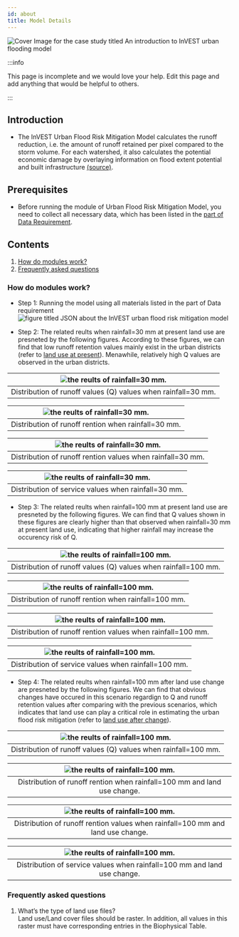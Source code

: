 ```yaml
---
id: about
title: Model Details
---
```


![Cover Image for the case study titled `An introduction to InVEST urban flooding model`](../../static/img/banner-image-invest-flooding.png)

:::info

This page is incomplete and we would love your help. Edit this page and add anything that would be helpful to others.

:::

## Introduction

- The InVEST Urban Flood Risk Mitigation Model calculates the runoff reduction, i.e. the amount of runoff retained per pixel compared to the storm volume. For each watershed, it also calculates the potential economic damage by overlaying information on flood extent potential and built infrastructure [(source)](https://invest-userguide.readthedocs.io/en/latest/urban_flood_mitigation.html).

## Prerequisites

- Before running the module of Urban Flood Risk Mitigation Model, you need to collect all necessary data, which has been listed in the [part of Data Requirement](https://xiaoganghe.github.io/InVEST-Cities-in-Nature/docs/Flood-Risk-Mitigation/data).

## Contents

1. [How do modules work?](#how-do-modules-work)
2. [Frequently asked questions](#frequently-asked-questions)

### How do modules work?

- Step 1: Running the model using all materials listed in the part of Data requirement  
![figure titled `JSON about the InVEST urban flood risk mitigation model`](../../static/img/UFRM-JSON.png)  

- Step 2: The related reults when rainfall=30 mm at present land use are presneted by the following figures. According to these figures, we can find that low runoff retention values mainly exist in the urban districts (refer to [land use at present](https://xiaoganghe.github.io/InVEST-Cities-in-Nature/docs/Flood-Risk-Mitigation/data/)). Menawhile, relatively high Q values are observed in the urban districts.

|![the reults of rainfall=30 mm.](../../static/img/ufrm-30-Q.png) |
|:--:|
| Distribution of runoff values (Q) values when rainfall=30 mm. |

|![the reults of rainfall=30 mm.](../../static/img/ufrm-30-runoff-retention.png) |
|:--:|
| Distribution of runoff rention when rainfall=30 mm. |

|![the reults of rainfall=30 mm.](../../static/img/ufrm-30-Runoff-retention-values.png) |
|:--:|
| Distribution of runoff rention values when rainfall=30 mm. |

|![the reults of rainfall=30 mm.](../../static/img/ufrm-30-service.png) |
|:--:|
| Distribution of service values when rainfall=30 mm. |

- Step 3: The related reults when rainfall=100 mm at present land use are presneted by the following figures. We can find that Q values shown in these figures are clearly higher than that observed when rainfall=30 mm at present land use, indicating that higher rainfall may increase the occurency risk of Q.

|![the reults of rainfall=100 mm.](../../static/img/ufrm-100-Q.png) |
|:--:|
| Distribution of runoff values (Q) values when rainfall=100 mm. |

|![the reults of rainfall=100 mm.](../../static/img/ufrm-100-runoff-retention.png) |
|:--:|
| Distribution of runoff rention when rainfall=100 mm. |

|![the reults of rainfall=100 mm.](../../static/img/ufrm-100-Runoff-retention-values.png) |
|:--:|
| Distribution of runoff rention values when rainfall=100 mm. |

|![the reults of rainfall=100 mm.](../../static/img/ufrm-100-service.png) |
|:--:|
| Distribution of service values when rainfall=100 mm. |

- Step 4: The related reults when rainfall=100 mm after land use change are presneted by the following figures. We can find that obvious changes have occured in this scenario regardign to Q and runoff retention values after comparing with the previous scenarios, which indicates that land use can play a critical role in estimating the urban flood risk mitigation (refer to [land use after change](https://xiaoganghe.github.io/InVEST-Cities-in-Nature/docs/Flood-Risk-Mitigation/data/)). 

|![the reults of rainfall=100 mm.](../../static/img/ufrm-100-Q_lulc.png) |
|:--:|
| Distribution of runoff values (Q) values when rainfall=100 mm. |

|![the reults of rainfall=100 mm.](../../static/img/ufrm-100-runoff-retention_lulc.png) |
|:--:|
| Distribution of runoff rention when rainfall=100 mm and land use change. |

|![the reults of rainfall=100 mm.](../../static/img/ufrm-100-Runoff-retention-values_lulc.png) |
|:--:|
| Distribution of runoff rention values when rainfall=100 mm and land use change. |

|![the reults of rainfall=100 mm.](../../static/img/ufrm-100-service_lulc.png) |
|:--:|
| Distribution of service values when rainfall=100 mm and land use change. |

### Frequently asked questions

1. What’s the type of land use files?  
Land use/Land cover files should be raster. In addition, all values in this raster must have corresponding entries in the Biophysical Table.
